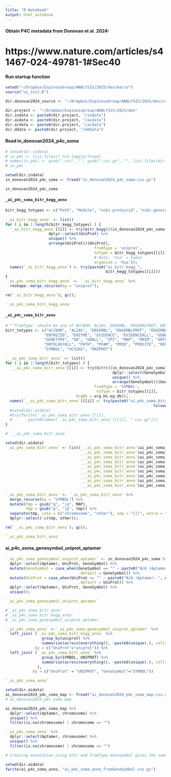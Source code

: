 ```yaml
---
title: "R Notebook"
output: html_notebook
---
```


#### Obtain P4C metadata from Donovan et al. 2024:
# https://www.nature.com/articles/s41467-024-49781-1#Sec40

#### Run startup function
```r
setwd("~/Dropbox/EspinosaGroup/ANALYSIS/2025/dev/macro")
source("ui_init.R")
```

```r
dir.donovan2024_source <- "~/Dropbox/EspinosaGroup/ANALYSIS/2025/dev/rawdata/Donovan2024_syn31481952.5"

dir.project <- "~/Dropbox/EspinosaGroup/ANALYSIS/2025/dev"
dir.indata <- paste0(dir.project, "/indata")
dir.aidata <- paste0(dir.project, "/aidata")
dir.ardata <- paste0(dir.project, "/ardata")
dir.ddata <- paste0(dir.project, "/dddata")
```

#### Read in_donovan2024_p4c_soma
```r
# setwd(dir.indata)
# in_p4c <- list.files() %>% lapply(fread)
# names(in_p4c) <- gsub(".csv", "", gsub(".csv.gz", "", list.files(dir.indata)))
# in_p4c

setwd(dir.indata)
in_donovan2024_p4c_soma <- fread("in_donovan2024_p4c_soma.csv.gz")

in_donovan2024_p4c_soma
```

#### `_ai_p4c_soma_bitr_kegg_anno`
```r
bitr_kegg_totypes <- c("Path", "Module", "ncbi-proteinid", "ncbi-geneid", "kegg");
 
`_ai_bitr_kegg_anno` <- list()
for ( i in 1:length(bitr_kegg_totypes) ) {
  `_ai_bitr_kegg_anno`[[i]] <- try(bitr_kegg(((in_donovan2024_p4c_soma %>%
                   dplyr::select(UniProt) %>%
                   unique() %>%
                   arrange(UniProt))$UniProt),
                                       fromType = 'uniprot',
                                       toType = bitr_kegg_totypes[[i]],
                                       # Note: 'hsa' = human
                                       organism = 'hsa'));
  names(`_ai_bitr_kegg_anno`) <- try(paste0("ai_bitr_kegg_",
                                            bitr_kegg_totypes[[i]]))
}
`_ai_p4c_soma_bitr_kegg_anno` <- `_ai_bitr_kegg_anno` %>%
  reshape::merge_recurse(by = "uniprot");

rm(`_ai_bitr_kegg_anno`); gc();

`_ai_p4c_soma_bitr_kegg_anno`
```

#### `_ai_p4c_soma_bitr_anno`
```r
# "'fromType' should be one of ACCNUM, ALIAS, ENSEMBL, ENSEMBLPROT, ENSEMBLTRANS, ENTREZID, ENZYME, EVIDENCE, EVIDENCEALL, GENENAME, GENETYPE, GO, GOALL, IPI, MAP, OMIM, ONTOLOGY, ONTOLOGYALL, PATH, PFAM, PMID, PROSITE, REFSEQ, SYMBOL, UCSCKG, UNIPROT."
bitr_totypes <- c("ACCNUM", "ALIAS", "ENSEMBL", "ENSEMBLPROT", "ENSEMBLTRANS",
                 "ENTREZID", "ENZYME", "EVIDENCE", "EVIDENCEALL", "GENENAME",
                 "GENETYPE", "GO", "GOALL", "IPI", "MAP", "OMIM", "ONTOLOGY",
                 "ONTOLOGYALL", "PATH", "PFAM", "PMID", "PROSITE", "REFSEQ",
                 "SYMBOL", "UCSCKG", "UNIPROT")

`__ai_p4c_soma_bitr_anno` <- list()
for ( i in 1:length(bitr_totypes) ) {
  `__ai_p4c_soma_bitr_anno`[[i]] <- try(bitr(((in_donovan2024_p4c_soma %>%
                                               dplyr::select(GeneSymbol) %>%
                                               unique() %>%
                                               arrange(GeneSymbol))$GeneSymbol),
                                       fromType = 'SYMBOL',
                                        toType = bitr_totypes[[i]],
                               OrgDb = org.Hs.eg.db));
  names(`__ai_p4c_soma_bitr_anno`)[[i]] <- try(paste0("ai_p4c_soma_bitr_",
                                                                 tolower(bitr_totypes[[i]])))
  #setwd(dir.aidata)
  #try(fwrite(`_ai_p4c_soma_bitr_anno`[[i]],
  #       paste0(names(`_ai_p4c_soma_bitr_anno`)[[i]], ".csv.gz")))
}

# `__ai_p4c_soma_bitr_anno`
```

```r
setwd(dir.aidata)
`_ai_p4c_soma_bitr_anno` <- list(`__ai_p4c_soma_bitr_anno`$ai_p4c_soma_bitr_uniprot,
                                 `__ai_p4c_soma_bitr_anno`$ai_p4c_soma_bitr_map,
                                 `__ai_p4c_soma_bitr_anno`$ai_p4c_soma_bitr_path,
                                 `__ai_p4c_soma_bitr_anno`$ai_p4c_soma_bitr_pfam,
                                 `__ai_p4c_soma_bitr_anno`$ai_p4c_soma_bitr_prosite,
                                 `__ai_p4c_soma_bitr_anno`$ai_p4c_soma_bitr_enzyme,
                                 `__ai_p4c_soma_bitr_anno`$ai_p4c_soma_bitr_genetype,
                                 `__ai_p4c_soma_bitr_anno`$ai_p4c_soma_bitr_pfam,
                                 `__ai_p4c_soma_bitr_anno`$ai_p4c_soma_bitr_genename)

`_ai_p4c_soma_bitr_anno` <- `_ai_p4c_soma_bitr_anno` %>%
  merge_recurse(by = "SYMBOL") %>%
  mutate(tmp = gsub("q", "|q", MAP),
         tmp = gsub("p", "|p", tmp)) %>%
  separate(tmp, into = c("chromosome", "other"), sep = "[|]", extra = "merge", remove = FALSE) %>%
  dplyr::select(-c(tmp, other));

rm(`__ai_p4c_soma_bitr_anno`); gc();

`_ai_p4c_soma_bitr_anno`
```

#### ai_p4c_soma_genesymbol_uniprot_aptamer
```r
`_ai_p4c_soma_genesymbol_uniprot_aptamer` <- in_donovan2024_p4c_soma %>%
  dplyr::select(Aptamer, UniProt, GeneSymbol) %>%
  mutate(GeneSymbol = case_when(GeneSymbol == "" ~ paste0("N/A (Aptamer: ", Aptamer, ")"),
                                .default = GeneSymbol)) %>%
  mutate(UniProt = case_when(UniProt == "" ~ paste0("N/A (Aptamer: ", Aptamer, ")"),
                                .default = UniProt)) %>%
  dplyr::select(Aptamer, UniProt, GeneSymbol) %>%
  unique();

`_ai_p4c_soma_genesymbol_uniprot_aptamer` 
```

```r
#`_ai_p4c_soma_bitr_anno`
#`_ai_p4c_soma_bitr_kegg_anno`
#`_ai_p4c_soma_genesymbol_uniprot_aptamer`

`_ai_p4c_soma_anno` <-`_ai_p4c_soma_genesymbol_uniprot_aptamer` %>%
  left_join( (`_ai_p4c_soma_bitr_kegg_anno` %>%
                group_by(uniprot) %>%
                summarise(across(everything(), ~paste0(unique(.), collapse = "|")))),
             by = c("UniProt"="uniprot")) %>%
  left_join( (`_ai_p4c_soma_bitr_anno` %>%
                group_by(SYMBOL, UNIPROT) %>%
                summarise(across(everything(), ~paste0(unique(.), collapse = "|")))
              ),
            by = c("UniProt" = "UNIPROT", "GeneSymbol"="SYMBOL"))

`_ai_p4c_soma_anno`
```

```r
setwd(dir.aidata)
ai_donovan2024_p4c_soma_map <- fread("ai_donovan2024_p4c_soma_map.csv.gz")
# ai_donovan2024_p4c_soma_map

ai_donovan2024_p4c_soma_map %>%
  dplyr::select(Aptamer, chromosome) %>%
  unique() %>%
  filter(is.na(chromosome) | chromosome == "")

`_ai_p4c_soma_anno` %>%
  dplyr::select(Aptamer, chromosome) %>%
  unique() %>%
  filter(is.na(chromosome) | chromosome == "")

# Creating annotation using bitr and fromType GeneSymbol gives the same amount of chromosome info as doing the same with fromType UniProt.
```

```r
setwd(dir.aidata)
fwrite(ai_p4c_soma_anno, "ai_p4c_soma_anno_fromGeneSymbol.csv.gz")
```

